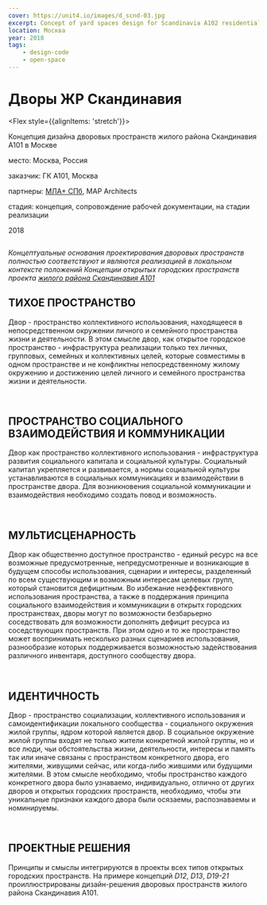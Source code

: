 ```yaml
---
cover: https://unit4.io/images/d_scnd-03.jpg
excerpt: Concept of yard spaces design for Scandinavia A102 residential district, New Moscow, Russia
location: Москва
year: 2018
tags:
    - design-code
    - open-space
---
```


# Дворы ЖР Скандинавия

<Flex style={{alignItems: 'stretch'}}>
<Flex col>

Концепция дизайна дворовых пространств жилого района Скандинавия А101 в Москве

</Flex>

<div>
<p><BlackHighlight>место:</BlackHighlight> Москва, Россия</p>

<p><BlackHighlight>заказчик:</BlackHighlight> ГК А101, Москва</p>

[]()<p><BlackHighlight>партнеры:</BlackHighlight> [МЛА+ СПб](https://www.mlaplus.com/), MAP Architects</p>

<p><BlackHighlight>стадия:</BlackHighlight> концепция, сопровождение рабочей документации, на стадии реализации</p>

2018
</div>
</Flex>


<Image src="/images/d_scnd-09.jpg" width={4177} height={1658} alt="" />

_Концептуальные основания проектирования дворовых пространств полностью соответствуют и являются
реализацией в локальном контексте положений Концепции открытых городских пространств проекта
[жилого района Скандинавия А101](/scnd-gb)_


## ТИХОЕ ПРОСТРАНСТВО

Двор - пространство коллективного использования, находящееся в непосредственном окружении личного
и семейного пространства жизни и деятельности.
В этом смысле двор, как открытое городское пространство - инфраструктура реализации только тех личных,
групповых, семейных и коллективных целей,
которые совместимы в одном пространстве и не конфликтны непосредственному жилому окружению и
достижению целей личного и семейного пространства жизни и деятельности.

<Image src="/images/d_scnd-07.jpg" width={1772} height={997} alt="" />

<Image src="/images/d_scnd-08.jpg" width={1772} height={997} alt="" />

## ПРОСТРАНСТВО СОЦИАЛЬНОГО ВЗАИМОДЕЙСТВИЯ И КОММУНИКАЦИИ

Двор как пространство коллективного использования - инфраструктура развития социального
капитала и социальной культуры. Социальный капитал укрепляется и развивается,
а нормы социальной культуры устанавливаются в социальных коммуникациях и взаимодействии
в пространстве двора.
Для возникновения социальной коммуникации и взаимодействия необходимо создать повод и возможность.

<Image src="/images/d_scnd-03.jpg" width={1772} height={997} alt="" />

<Image src="/images/d_scnd-04.jpg" width={1772} height={997} alt="" />

## МУЛЬТИСЦЕНАРНОСТЬ

Двор как общественно доступное пространство - единый ресурс на все возможные предусмотренные,
непредусмотренные и возникающие в будущем способы использования, сценарии и интересы,
разделенный по всем существующим и возможным интересам целевых групп, который становится дефицитным.
Во избежание неэффективного использования пространства,
а также в поддержания принципа социального взаимодействия и коммуникации
в открытх городских пространствах, дворы могут по возможности безбарьерно соседствовать
для возможности дополнять дефицит ресурса из соседствующих пространств.
При этом одно и то же пространство может воспринимать несколько разных сценариев использования,
разнообразие которых поддерживается возможностью задействования различного инвентаря,
доступного сообществу двора.

<Image src="/images/d_scnd-05.jpg" width={1772} height={997} alt="" />

<Image src="/images/d_scnd-06.jpg" width={1772} height={997} alt="" />

## ИДЕНТИЧНОСТЬ

Двор - пространство социализации, коллективного использования и самоидентификации
локального сообщества - социального окружения жилой группы, ядром которой является двор.
В социальное окружение жилой группы входят не только жители конкретной жилой группы,
но и все люди, чьи обстоятельства жизни, деятельности, интересы и память
так или иначе связаны с пространством конкретного двора, его жителями, живущими сейчас,
или когда-либо жившими или будущими жителями.
В этом смысле необходимо, чтобы пространство каждого конкретного двора было узнаваемо,
индивидуально, отлично от других дворов и открытых городских пространств, необходимо,
чтобы эти уникальные признаки каждого двора были осязаемы, распознаваемы и номинируемы.

<Image src="/images/d_scnd-01.jpg" width={1772} height={997} alt="" />

<Image src="/images/d_scnd-02.jpg" width={1772} height={997} alt="" />

## ПРОЕКТНЫЕ РЕШЕНИЯ

Принципы и смыслы интегрируются в проекты всех типов открытых городских пространств.
На примере концепций *D12*, *D13*, *D19-21* проиллюстрированы дизайн-решения дворовых
пространств жилого района Скандинавия А101.

<Carousel>
	<Image src="/images/d_scnd-10_1.jpg" alt="" />
	<Image src="/images/d_scnd-10_2.jpg" alt="" />
	<Image src="/images/d_scnd-10_3.jpg" alt="" />
	<Image src="/images/d_scnd-10_4.jpg" alt="" />
	<Image src="/images/d_scnd-10_5.jpg" alt="" />
	<Image src="/images/d_scnd-10_6.jpg" alt="" />
	<Image src="/images/d_scnd-10_7.jpg" alt="" />
	<Image src="/images/d_scnd-10_8.jpg" alt="" />
	<Image src="/images/d_scnd-10_9.jpg" alt="" />
	<Image src="/images/d_scnd-10_10.jpg" alt="" />
</Carousel>

